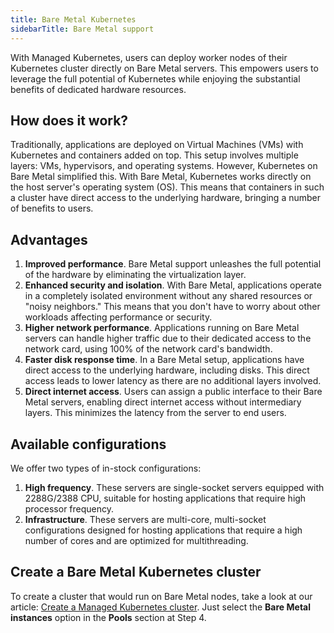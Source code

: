 ---
title: Bare Metal Kubernetes
sidebarTitle: Bare Metal support
---

With Managed Kubernetes, users can deploy worker nodes of their Kubernetes cluster directly on Bare Metal servers. This empowers users to leverage the full potential of Kubernetes while enjoying the substantial benefits of dedicated hardware resources.

## How does it work?

Traditionally, applications are deployed on Virtual Machines (VMs) with Kubernetes and containers added on top. This setup involves multiple layers: VMs, hypervisors, and operating systems. However, Kubernetes on Bare Metal simplified this. With Bare Metal, Kubernetes works directly on the host server's operating system (OS). This means that containers in such a cluster have direct access to the underlying hardware, bringing a number of benefits to users.

## Advantages

  1. **Improved performance**. Bare Metal support unleashes the full potential of the hardware by eliminating the virtualization layer. 
  2. **Enhanced security and isolation**. With Bare Metal, applications operate in a completely isolated environment without any shared resources or "noisy neighbors." This means that you don't have to worry about other workloads affecting performance or security.
  3. **Higher network performance**. Applications running on Bare Metal servers can handle higher traffic due to their dedicated access to the network card, using 100% of the network card's bandwidth.
  4. **Faster disk response time**. In a Bare Metal setup, applications have direct access to the underlying hardware, including disks. This direct access leads to lower latency as there are no additional layers involved.
  5. **Direct internet access**. Users can assign a public interface to their Bare Metal servers, enabling direct internet access without intermediary layers. This minimizes the latency from the server to end users.



## Available configurations

We offer two types of in-stock configurations:

  1. **High frequency**. These servers are single-socket servers equipped with 2288G/2388 CPU, suitable for hosting applications that require high processor frequency.
  2. **Infrastructure**. These servers are multi-core, multi-socket configurations designed for hosting applications that require a high number of cores and are optimized for multithreading.



## Create a Bare Metal Kubernetes cluster

To create a cluster that would run on Bare Metal nodes, take a look at our article: [Create a Managed Kubernetes cluster](/cloud/kubernetes/clusters/create-a-kubernetes-cluster). Just select the **Bare Metal instances** option in the **Pools** section at Step 4.
